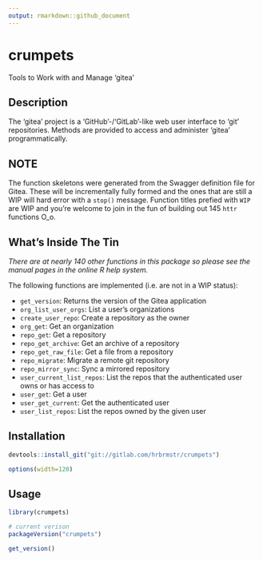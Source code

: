 ```yaml
---
output: rmarkdown::github_document
---
```


# crumpets

Tools to Work with and Manage 'gitea'

## Description

The 'gitea' project is a 'GitHub'-/'GitLab'-like web user interface to 'git' repositories. Methods are provided to access and administer 'gitea' programmatically.

## NOTE

The function skeletons were generated from the Swagger definition file for Gitea. These will be incrementally fully formed and the ones that are still a WIP will hard error with a `stop()` message. Function titles prefied with `WIP` are WIP and you're welcome to join in the fun of building out 145 `httr` functions O_o.

## What's Inside The Tin

_There are at nearly 140 other functions in this package so please see the manual pages in the online R help system._

The following functions are implemented (i.e. are not in a WIP status):

- `get_version`:  Returns the version of the Gitea application
- `org_list_user_orgs`:	List a user's organizations
- `create_user_repo`: Create a repository as the owner
- `org_get`:	Get an organization
- `repo_get`:	Get a repository
- `repo_get_archive`:	Get an archive of a repository
- `repo_get_raw_file`:	Get a file from a repository
- `repo_migrate`:  Migrate a remote git repository
- `repo_mirror_sync`: Sync a mirrored repository
- `user_current_list_repos`:  List the repos that the authenticated user owns or has access to
- `user_get`:  Get a user
- `user_get_current`:  Get the authenticated user
- `user_list_repos`:  List the repos owned by the given user

## Installation

```r
devtools::install_git("git://gitlab.com/hrbrmstr/crumpets")
```

```r
options(width=120)
```

## Usage

```r
library(crumpets)

# current verison
packageVersion("crumpets")

```

```r
get_version()
```